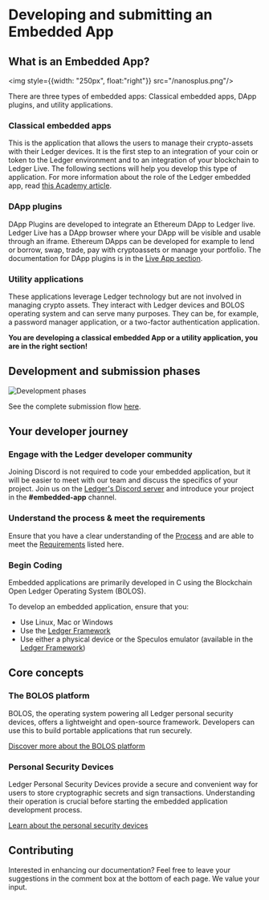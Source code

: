 
# Developing and submitting an Embedded App

## What is an Embedded App?

  <img style={{width: "250px", float:"right"}} src="/nanosplus.png"/>

There are three types of embedded apps: Classical embedded apps, DApp plugins, and utility applications. 

### Classical embedded apps
This is the application that allows the users to manage their crypto-assets with their Ledger devices. It is the first step to an integration of your coin or token to the Ledger environment and to an integration of your blockchain to Ledger Live. The following sections will help you develop this type of application. For more information about the role of the Ledger embedded app, read [this Academy article](https://www.ledger.com/academy/hardwarewallet/what-are-ledger-applications-and-why-do-i-need-them). 

### DApp plugins
DApp Plugins are developed to integrate an Ethereum DApp to Ledger live. Ledger Live has a DApp browser where your DApp will be visible and usable through an iframe. Ethereum DApps can be developed for example to lend or borrow, swap, trade, pay with cryptoassets or manage your portfolio. The documentation for DApp plugins is in the [Live App section](../../../ledger-live/discover).

### Utility applications
These applications leverage Ledger technology but are not involved in managing crypto assets. They interact with Ledger devices and BOLOS operating system and can serve many purposes. They can be, for example, a password manager application, or a two-factor authentication application. 

**You are developing a classical embedded App or a utility application, you are in the right section!**

## Development and submission phases

<Zoom>
    <img
      alt="Development phases"
      src="/dev-sub-flow.png"
    />
</Zoom>

See the complete submission flow [here](../submission-process/release-flow).

## Your developer journey

### Engage with the Ledger developer community

Joining Discord is not required to code your embedded application, but it will be easier to meet with our team and discuss the specifics of your project. Join us on the [Ledger's Discord server](https://developers.ledger.com/discord/) and introduce your project in the **#embedded-app** channel.

### Understand the process & meet the requirements

Ensure that you have a clear understanding of the [Process](../submission-process/release-flow) and are able to meet the [Requirements](../submission-process/release-requirements) listed here.


### Begin Coding

Embedded applications are primarily developed in C using the Blockchain Open Ledger Operating System (BOLOS).

To develop an embedded application, ensure that you:
- Use Linux, Mac or Windows
- Use the [Ledger Framework](../quickstart/framework)
- Use either a physical device or the Speculos emulator (available in the [Ledger Framework](../quickstart/framework))


## Core concepts

### The BOLOS platform

BOLOS, the operating system powering all Ledger personal security devices, offers a lightweight and open-source framework. Developers can use this to build portable applications that run securely.

[Discover more about the BOLOS platform](../bolos/introduction/)

### Personal Security Devices

Ledger Personal Security Devices provide a secure and convenient way for users to store cryptographic secrets and sign transactions. Understanding their operation is crucial before starting the embedded application development process.

[Learn about the personal security devices](../psd/introduction/)


## Contributing

Interested in enhancing our documentation? Feel free to leave your suggestions in the comment box at the bottom of each page. We value your input.
